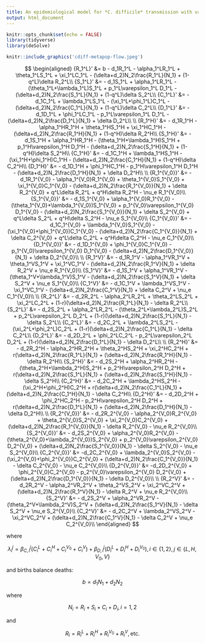 ```yaml
---
title: An epidemiological model for *C. difficile* transmission with vaccination
output: html_document
---
```


```r
knitr::opts_chunk$set(echo = FALSE)
library(tidyverse)
library(deSolve)
```

```r
knitr::include_graphics('cdiff-metapop-flow.jpeg')
```

$$
  \begin{aligned}
    {R_1^L}' &= b - d_1R_1^L - \alpha_1^LR_1^L + \theta_1^LS_1^L + \xi_1^LC_1^L -
      (\delta+d_2)N_2\frac{R_1^L}{N_1} +
      (1-q^L)\delta R_2^L\\
    {S_1^L}' &=   - d_1S_1^L + \alpha_1^LR_1^L - (\theta_1^L+\lambda_1^L)S_1^L + p_1^L\varepsilon_1^L D_1^L -
      (\delta+d_2)N_2\frac{S_1^L}{N_1} +
      (1-q^L)\delta S_2^L\\
    {C_1^L}' &=   - d_1C_1^L + \lambda_1^LS_1^L - (\xi_1^L+\phi_1^L)C_1^L -
      (\delta+d_2)N_2\frac{C_1^L}{N_1} +
      (1-q^L)\delta C_2^L\\
    {D_1^L}' &=   - d_1D_1^L + \phi_1^LC_1^L - p_1^L\varepsilon_1^L D_1^L -
      (\delta+d_2)N_2\frac{D_1^L}{N_1} +
      \delta D_2^L\\
    \\  
    {R_1^H}' &= - d_1R_1^H - \alpha_1^HR_1^H + \theta_1^HS_1^H + \xi_1^HC_1^H -
      (\delta+d_2)N_2\frac{R_1^H}{N_1} +
      (1-q^H)\delta R_2^H\\
    {S_1^H}' &=   - d_1S_1^H + \alpha_1^HR_1^H - (\theta_1^H+\lambda_1^H)S_1^H + p_1^H\varepsilon_1^H D_1^H -
      (\delta+d_2)N_2\frac{S_1^H}{N_1} +
      (1-q^H)\delta S_2^H\\
    {C_1^H}' &=   - d_1C_1^H + \lambda_1^HS_1^H - (\xi_1^H+\phi_1^H)C_1^H -
      (\delta+d_2)N_2\frac{C_1^H}{N_1} +
      (1-q^H)\delta C_2^H\\
    {D_1^H}' &=   - d_1D_1^H + \phi_1^HC_1^H - p_1^H\varepsilon_1^H D_1^H -
      (\delta+d_2)N_2\frac{D_1^H}{N_1} +
      \delta D_2^H\\
    \\  
    {R_1^{V_0}}' &= - d_1R_1^{V_0} - \alpha_1^{V_0}R_1^{V_0} + 
      \theta_1^{V_0}S_1^{V_0} + \xi_1^{V_0}C_1^{V_0} -
      (\delta+d_2)N_2\frac{R_1^{V_0}}{N_1} + \delta R_2^{V_0} + q^L\delta R_2^L + q^H\delta R_2^H -
      \nu_e R_1^{V_0}\\
    {S_1^{V_0}}' &=   - d_1S_1^{V_0} + \alpha_1^{V_0}R_1^{V_0} - (\theta_1^{V_0}+\lambda_1^{V_0})S_1^{V_0} + p_1^{V_0}\varepsilon_1^{V_0} D_1^{V_0} -
      (\delta+d_2)N_2\frac{S_1^{V_0}}{N_1} + \delta S_2^{V_0} + q^L\delta S_2^L + q^H\delta S_2^H -
      \nu_e S_1^{V_0}\\
    {C_1^{V_0}}' &= - d_1C_1^{V_0} + \lambda_1^{V_0}S_1^{V_0} - (\xi_1^{V_0}+\phi_1^{V_0})C_1^{V_0} -
      (\delta+d_2)N_2\frac{C_1^{V_0}}{N_1} + \delta C_2^{V_0} + q^L\delta C_2^L + q^H\delta C_2^H -
      \nu_e C_1^{V_0}\\
    {D_1^{V_0}}' &= - d_1D_1^{V_0} + \phi_1^{V_0}C_1^{V_0} - p_1^{V_0}\varepsilon_1^{V_0} D_1^{V_0} -
      (\delta+d_2)N_2\frac{D_1^{V_0}}{N_1} + \delta D_2^{V_0}\\
    \\
    {R_1^V}' &= - d_1R_1^V - \alpha_1^VR_1^V + \theta_1^VS_1^V + \xi_1^VC_1^V -
      (\delta+d_2)N_2\frac{R_1^V}{N_1} +
      \delta R_2^V + \nu_e R_1^{V_0}\\
    {S_1^V}' &= - d_1S_1^V + \alpha_1^VR_1^V - (\theta_1^V+\lambda_1^V)S_1^V -
      (\delta+d_2)N_2\frac{S_1^V}{N_1} +
      \delta S_2^V + \nu_e S_1^{V_0}\\
    {C_1^V}' &=   - d_1C_1^V + \lambda_1^VS_1^V - \xi_1^VC_1^V -
      (\delta+d_2)N_2\frac{C_1^V}{N_1} +
      \delta C_2^V + \nu_e C_1^{V_0}\\
    \\
    {R_2^L}' &= - d_2R_2^L - \alpha_2^LR_2^L + \theta_2^LS_2^L + \xi_2^LC_2^L +
      (1-r)(\delta+d_2)N_2\frac{R_1^L}{N_1} -
      \delta R_2^L\\
    {S_2^L}' &= - d_2S_2^L + \alpha_2^LR_2^L - (\theta_2^L+\lambda_2^L)S_2^L + p_2^L\varepsilon_2^L D_2^L +
      (1-r)(\delta+d_2)N_2\frac{S_1^L}{N_1} -
      \delta S_2^L\\
    {C_2^L}' &= - d_2C_2^L + \lambda_2^LS_2^L - (\xi_2^L+\phi_2^L)C_2^L +
      (1-r)(\delta+d_2)N_2\frac{C_1^L}{N_1} -
      \delta C_2^L\\
    {D_2^L}' &= - d_2D_2^L + \phi_2^LC_2^L - p_2^L\varepsilon_2^L D_2^L +
      (1-r)(\delta+d_2)N_2\frac{D_1^L}{N_1} -
      \delta D_2^L\\
    \\  
    {R_2^H}' &= - d_2R_2^H - \alpha_2^HR_2^H + \theta_2^HS_2^H + \xi_2^HC_2^H +
      r(\delta+d_2)N_2\frac{R_1^L}{N_1} + (\delta+d_2)N_2\frac{R_1^H}{N_1} -
      \delta R_2^H\\
    {S_2^H}' &= - d_2S_2^H + \alpha_2^HR_2^H - (\theta_2^H+\lambda_2^H)S_2^H + p_2^H\varepsilon_2^H D_2^H +
      r(\delta+d_2)N_2\frac{S_1^L}{N_1} + (\delta+d_2)N_2\frac{S_1^H}{N_1} -
      \delta S_2^H\\
    {C_2^H}' &= - d_2C_2^H + \lambda_2^HS_2^H - (\xi_2^H+\phi_2^H)C_2^H +
      r(\delta+d_2)N_2\frac{C_1^L}{N_1} + (\delta+d_2)N_2\frac{C_1^H}{N_1} -
      \delta C_2^H\\
    {D_2^H}' &= - d_2D_2^H + \phi_2^HC_2^H - p_2^H\varepsilon_2^H D_2^H +
      r(\delta+d_2)N_2\frac{D_1^L}{N_1} + (\delta+d_2)N_2\frac{D_1^H}{N_1} -
      \delta D_2^H\\
    \\  
    {R_2^{V_0}}' &= - d_2R_2^{V_0} - \alpha_2^{V_0}R_2^{V_0} + 
      \theta_2^{V_0}S_2^{V_0} + \xi_2^{V_0}C_2^{V_0} +
      (\delta+d_2)N_2\frac{R_1^{V_0}}{N_1} - \delta R_2^{V_0} -
      \nu_e R_2^{V_0}\\
    {S_2^{V_0}}' &= - d_2S_2^{V_0} + \alpha_2^{V_0}R_2^{V_0} - (\theta_2^{V_0}+\lambda_2^{V_0})S_2^{V_0} + p_2^{V_0}\varepsilon_2^{V_0} D_2^{V_0} +
      (\delta+d_2)N_2\frac{S_1^{V_0}}{N_1} - \delta S_2^{V_0} -
      \nu_e S_2^{V_0}\\
    {C_2^{V_0}}' &= -d_2C_2^{V_0} + \lambda_2^{V_0}S_2^{V_0} - (\xi_2^{V_0}+\phi_2^{V_0})C_2^{V_0} +
      (\delta+d_2)N_2\frac{C_1^{V_0}}{N_1} - \delta C_2^{V_0} -
      \nu_e C_2^{V_0}\\
    {D_2^{V_0}}' &= -d_2D_2^{V_0} + \phi_2^{V_0}C_2^{V_0} - p_2^{V_0}\varepsilon_2^{V_0} D_2^{V_0} +
      (\delta+d_2)N_2\frac{D_1^{V_0}}{N_1} - \delta D_2^{V_0}\\
    \\
    {R_2^V}' &= - d_2R_2^V - \alpha_2^VR_2^V + \theta_2^VS_2^V + \xi_2^VC_2^V +
      (\delta+d_2)N_2\frac{R_1^V}{N_1} - \delta R_2^V + 
      \nu_e R_2^{V_0}\\
    {S_2^V}' &= - d_2S_2^V + \alpha_2^VR_2^V - (\theta_2^V+\lambda_2^V)S_2^V +
      (\delta+d_2)N_2\frac{S_1^V}{N_1} - \delta S_2^V + 
      \nu_e S_2^{V_0}\\
    {C_2^V}' &= - d_2C_2^V + \lambda_2^VS_2^V - \xi_2^VC_2^V +
      (\delta+d_2)N_2\frac{C_1^V}{N_1} - \delta C_2^V + 
      \nu_e C_2^{V_0}\\
  \end{aligned}
$$

where

$$\lambda_i^j=\beta_{C,i}^j(C_i^L+C_i^H+C_i^{V_0}+C_i^V) + \beta_{D,i}^j(D_i^L+D_i^H+D_i^{V_0}), i\in\{1,2\}, j\in\{L,H,V_0,V\}$$

and births balance deaths:

$$b=d_1N_1+d_2N_2$$

where

$$N_i=R_i+S_i+C_i+D_i, i=1,2$$

and

$$R_i=R_i^L+R_i^H+R_i^{V_0}+R_i^V, \text{etc.}$$